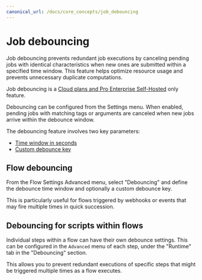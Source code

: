 ```yaml
---
canonical_url: /docs/core_concepts/job_debouncing
---
```



# Job debouncing

Job debouncing prevents redundant job executions by canceling pending jobs with identical characteristics when new ones are submitted within a specified time window. This feature helps optimize resource usage and prevents unnecessary duplicate computations.

Job debouncing is a [Cloud plans and Pro Enterprise Self-Hosted](/pricing) only feature.

Debouncing can be configured from the Settings menu. When enabled, pending jobs with matching tags or arguments are canceled when new jobs arrive within the debounce window.

The debouncing feature involves two key parameters:
- [Time window in seconds](../core_concepts/22_job_debouncing/index.mdx#time-window-in-seconds)
- [Custom debounce key](../core_concepts/22_job_debouncing/index.mdx#custom-debounce-key)

<div className="grid grid-cols-2 gap-6 mb-4">
	<DocCard
		title="Job debouncing"
		description="Prevent redundant job executions by canceling duplicate jobs within a time window."
		href="/docs/core_concepts/job_debouncing"
	/>
</div>

## Flow debouncing

From the Flow Settings Advanced menu, select "Debouncing" and define the debounce time window and optionally a custom debounce key.

This is particularly useful for flows triggered by webhooks or events that may fire multiple times in quick succession.

## Debouncing for scripts within flows

Individual steps within a flow can have their own debounce settings. This can be configured in the `Advanced` menu of each step, under the "Runtime" tab in the "Debouncing" section.

This allows you to prevent redundant executions of specific steps that might be triggered multiple times as a flow executes.